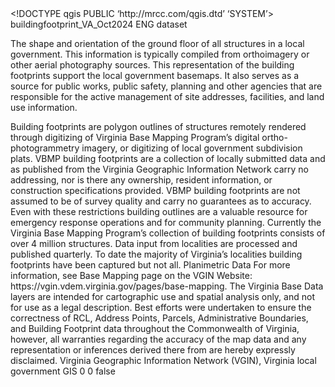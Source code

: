 <!DOCTYPE qgis PUBLIC 'http://mrcc.com/qgis.dtd' 'SYSTEM'>
<qgis version="3.28.15-Firenze">
  <identifier>buildingfootprint_VA_Oct2024</identifier>
  <parentidentifier></parentidentifier>
  <language>ENG</language>
  <type>dataset</type>
  <title>buildingfootprint_VA_Oct2024</title>
  <abstract>The shape and orientation of the ground floor of all structures in a local government. This information is typically compiled from orthoimagery or other aerial photography sources. This representation of the building footprints support the local government basemaps. It also serves as a source for public works, public safety, planning and other agencies that are responsible for the active management of site addresses, facilities, and land use information.

Building footprints are polygon outlines of structures remotely rendered through digitizing of Virginia Base Mapping Program’s digital ortho-photogrammetry imagery, or digitizing of local government subdivision plats. VBMP building footprints are a collection of locally submitted data and as published from the Virginia Geographic Information Network carry no addressing, nor is there any ownership, resident information, or construction specifications provided. VBMP building footprints are not assumed to be of survey quality and carry no guarantees as to accuracy. Even with these restrictions building outlines are a valuable resource for emergency response operations and for community planning. Currently the Virginia Base Mapping Program’s collection of building footprints consists of over 4 million structures. Data input from localities are processed and published quarterly. To date the majority of Virginia’s localities building footprints have been captured but not all.</abstract>
  <keywords vocabulary="Search keys">
    <keyword>Planimetric Data</keyword>
  </keywords>
  <links/>
  <history>For more information, see Base Mapping page on the VGIN Website: https://vgin.vdem.virginia.gov/pages/base-mapping.</history>
  <fees></fees>
  <constraints type="Limitations of use">The Virginia Base Data layers are intended for cartographic use and spatial analysis only, and not for use as a legal description. Best efforts were undertaken to ensure the correctness of RCL, Address Points, Parcels, Administrative Boundaries, and Building Footprint data throughout the Commonwealth of Virginia, however, all warranties regarding the accuracy of the map data and any representation or inferences derived there from are hereby expressly disclaimed.</constraints>
  <rights>Virginia Geographic Information Network (VGIN), Virginia local government GIS</rights>
  <encoding></encoding>
  <crs>
    <spatialrefsys nativeFormat="Wkt">
      <wkt></wkt>
      <proj4></proj4>
      <srsid>0</srsid>
      <srid>0</srid>
      <authid></authid>
      <description></description>
      <projectionacronym></projectionacronym>
      <ellipsoidacronym></ellipsoidacronym>
      <geographicflag>false</geographicflag>
    </spatialrefsys>
  </crs>
  <extent>
    <spatial minx="-79.01952900000000568" maxz="0" dimensions="2" maxy="38.81223800000000068" minz="0" crs="EPSG:4326" miny="38.81200299999999714" maxx="-79.01920200000000705"/>
  </extent>
</qgis>
